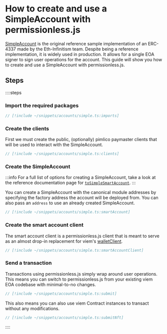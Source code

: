 
<VersionWarning version="0.2" />

# How to create and use a SimpleAccount with permissionless.js

[SimpleAccount](https://github.com/eth-infinitism/account-abstraction/blob/develop/contracts/samples/SimpleAccount.sol) is the original reference sample implementation of an ERC-4337 made by the Eth-Infinitism team. Despite being a reference implementation, it is widely used in production. It allows for a single EOA signer to sign user operations for the account. This guide will show you how to create and use a SimpleAccount with permissionless.js.

## Steps

::::steps

### Import the required packages

```ts
// [!include ~/snippets/accounts/simple.ts:imports]
```

### Create the clients

First we must create the public, (optionally) pimlico paymaster clients that will be used to interact with the SimpleAccount.

```ts
// [!include ~/snippets/accounts/simple.ts:clients]
```


### Create the SimpleAccount

:::info
For a full list of options for creating a SimpleAccount, take a look at the reference documentation page for [`toSimpleSmartAccount`](/permissionless/reference/accounts/toSimpleSmartAccount).
:::

You can create a SimpleAccount with the canonical module addresses by specifying the factory address the account will be deployed from. You can also pass an `address` to use an already created SimpleAccount.

```ts
// [!include ~/snippets/accounts/simple.ts:smartAccount]
```

### Create the smart account client

The smart account client is a permissionless.js client that is meant to serve as an almost drop-in replacement for viem's [walletClient](https://viem.sh/docs/clients/wallet.html).

```ts
// [!include ~/snippets/accounts/simple.ts:smartAccountClient]
```

### Send a transaction

Transactions using permissionless.js simply wrap around user operations. This means you can switch to permissionless.js from your existing viem EOA codebase with minimal-to-no changes.

```ts
// [!include ~/snippets/accounts/simple.ts:submit]
```

This also means you can also use viem Contract instances to transact without any modifications.

```ts
// [!include ~/snippets/accounts/simple.ts:submitNft]
```


::::

